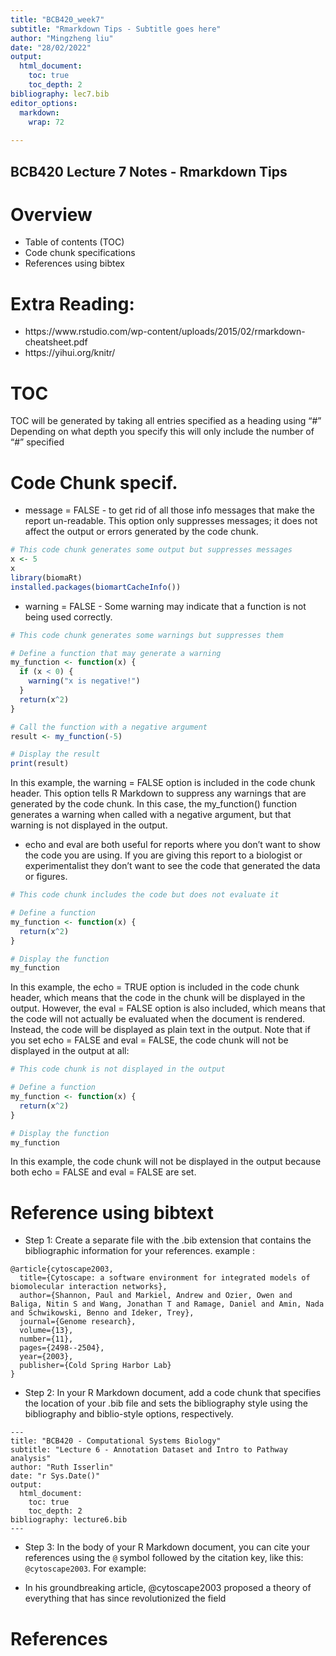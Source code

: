 ```yaml
---
title: "BCB420_week7"
subtitle: "Rmarkdown Tips - Subtitle goes here"
author: "Mingzheng liu"
date: "28/02/2022"
output: 
  html_document:
    toc: true
    toc_depth: 2
bibliography: lec7.bib
editor_options: 
  markdown: 
    wrap: 72
    
---
```

 BCB420 Lecture 7 Notes - Rmarkdown Tips
---
# Overview
* Table of contents (TOC)
* Code chunk specifications
* References using bibtex

# Extra Reading:
* https://www.rstudio.com/wp-content/uploads/2015/02/rmarkdown-cheatsheet.pdf
* https://yihui.org/knitr/

# TOC
TOC will be generated by taking all entries specified as a heading using "#"
Depending on what depth you specify this will only include the number of "#" specified

# Code Chunk specif.
* message = FALSE - to get rid of all those info messages that make the report un-readable. This option only suppresses messages; it does not affect the output or errors generated by the code chunk.
```r
# This code chunk generates some output but suppresses messages
x <- 5
x
library(biomaRt)
installed.packages(biomartCacheInfo())
```

* warning = FALSE - Some warning may indicate that a function is not being used correctly. 
```r
# This code chunk generates some warnings but suppresses them

# Define a function that may generate a warning
my_function <- function(x) {
  if (x < 0) {
    warning("x is negative!")
  }
  return(x^2)
}

# Call the function with a negative argument
result <- my_function(-5)

# Display the result
print(result)
```

In this example, the warning = FALSE option is included in the code chunk header. This option tells R Markdown to suppress any warnings that are generated by the code chunk. In this case, the my_function() function generates a warning when called with a negative argument, but that warning is not displayed in the output.

* echo and eval are both useful for reports where you don't want to show the code you are using. If you are giving this report to a biologist or experimentalist they don't want to see the code that generated the data or figures.
```r
# This code chunk includes the code but does not evaluate it

# Define a function
my_function <- function(x) {
  return(x^2)
}

# Display the function
my_function
```
In this example, the echo = TRUE option is included in the code chunk header, which means that the code in the chunk will be displayed in the output. However, the eval = FALSE option is also included, which means that the code will not actually be evaluated when the document is rendered. Instead, the code will be displayed as plain text in the output.
Note that if you set echo = FALSE and eval = FALSE, the code chunk will not be displayed in the output at all:
```r
# This code chunk is not displayed in the output

# Define a function
my_function <- function(x) {
  return(x^2)
}

# Display the function
my_function
```
In this example, the code chunk will not be displayed in the output because both echo = FALSE and eval = FALSE are set.

# Reference using bibtext
* Step 1: Create a separate file with the .bib extension that contains the bibliographic information for your references.
example :
```{}
@article{cytoscape2003,
  title={Cytoscape: a software environment for integrated models of biomolecular interaction networks},
  author={Shannon, Paul and Markiel, Andrew and Ozier, Owen and Baliga, Nitin S and Wang, Jonathan T and Ramage, Daniel and Amin, Nada and Schwikowski, Benno and Ideker, Trey},
  journal={Genome research},
  volume={13},
  number={11},
  pages={2498--2504},
  year={2003},
  publisher={Cold Spring Harbor Lab}
}
```

* Step 2: In your R Markdown document, add a code chunk that specifies the location of your .bib file and sets the bibliography style using the bibliography and biblio-style options, respectively.

```{}
---
title: "BCB420 - Computational Systems Biology"
subtitle: "Lecture 6 - Annotation Dataset and Intro to Pathway analysis"
author: "Ruth Isserlin"
date: "r Sys.Date()"
output:
  html_document:
    toc: true
    toc_depth: 2
bibliography: lecture6.bib
---
```

* Step 3: In the body of your R Markdown document, you can cite your references using the `@` symbol followed by the citation key, like this: `@cytoscape2003`. For example:

* In his groundbreaking article, @cytoscape2003 proposed a theory of everything that has since revolutionized the field

# References 